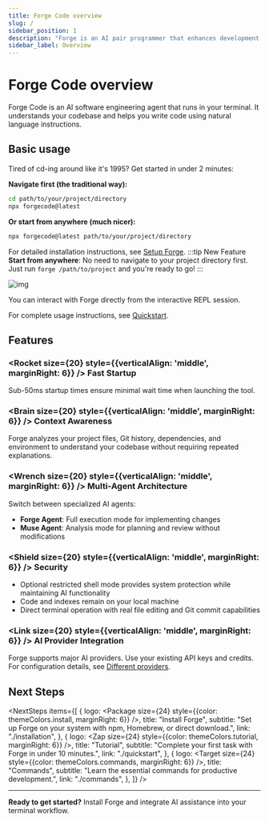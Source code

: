 ```yaml
---
title: Forge Code overview
slug: /
sidebar_position: 1
description: "Forge is an AI pair programmer that enhances development workflows with intelligent code assistance in your terminal."
sidebar_label: Overview
---
```



# Forge Code overview

Forge Code is an AI software engineering agent that runs in your terminal. It understands your codebase and helps you write code using natural language instructions.

## Basic usage

Tired of cd-ing around like it's 1995? Get started in under 2 minutes:

**Navigate first (the traditional way):**
```bash
cd path/to/your/project/directory
npx forgecode@latest
```

**Or start from anywhere (much nicer):**
```bash
npx forgecode@latest path/to/your/project/directory
```

For detailed installation instructions, see [Setup Forge](/docs/installation).
:::tip New Feature
**Start from anywhere**: No need to navigate to your project directory first. Just run `forge /path/to/project` and you're ready to go!
:::

![img](/docs/forge_start.png)

You can interact with Forge directly from the interactive REPL session.

For complete usage instructions, see [Quickstart](/docs/quickstart).

## Features

### <Rocket size={20} style={{verticalAlign: 'middle', marginRight: 6}} /> **Fast Startup**

Sub-50ms startup times ensure minimal wait time when launching the tool.

### <Brain size={20} style={{verticalAlign: 'middle', marginRight: 6}} /> **Context Awareness**

Forge analyzes your project files, Git history, dependencies, and environment to understand your codebase without requiring repeated explanations.

### <Wrench size={20} style={{verticalAlign: 'middle', marginRight: 6}} /> **Multi-Agent Architecture**

Switch between specialized AI agents:

- **Forge Agent**: Full execution mode for implementing changes
- **Muse Agent**: Analysis mode for planning and review without modifications

### <Shield size={20} style={{verticalAlign: 'middle', marginRight: 6}} /> **Security**

- Optional restricted shell mode provides system protection while maintaining AI functionality
- Code and indexes remain on your local machine
- Direct terminal operation with real file editing and Git commit capabilities

### <Link size={20} style={{verticalAlign: 'middle', marginRight: 6}} /> **AI Provider Integration**

Forge supports major AI providers. Use your existing API keys and credits. For configuration details, see [Different providers](/docs/custom-providers).

## Next Steps


<NextSteps
  items={[
    {
      logo: <Package size={24} style={{color: themeColors.install, marginRight: 6}} />,
      title: "Install Forge",
      subtitle: "Set up Forge on your system with npm, Homebrew, or direct download.",
      link: "./installation",
    },
    {
      logo: <Zap size={24} style={{color: themeColors.tutorial, marginRight: 6}} />,
      title: "Tutorial",
      subtitle: "Complete your first task with Forge in under 10 minutes.",
      link: "./quickstart",
    },
    {
      logo: <Target size={24} style={{color: themeColors.commands, marginRight: 6}} />,
      title: "Commands",
      subtitle: "Learn the essential commands for productive development.",
      link: "./commands",
    },
  ]}
/>

---

**Ready to get started?** Install Forge and integrate AI assistance into your terminal workflow.

